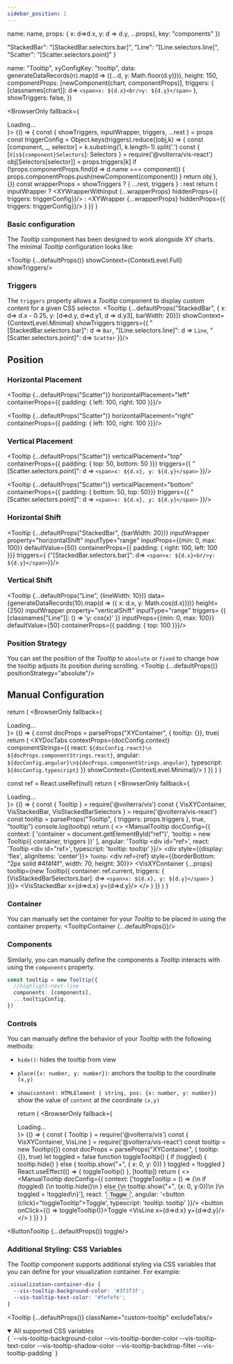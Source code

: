 ```yaml
---
sidebar_position: 1
---
```


  name: name,
  props: { x: d=>d.x, y: d => d.y, ...props},
  key: "components"
})

  "StackedBar": "[StackedBar.selectors.bar]",
  "Line": "[Line.selectors.line]",
  "Scatter": "[Scatter.selectors.point]"
}

  name: "Tooltip",
  xyConfigKey: "tooltip",
  data: generateDataRecords(n).map(d => ({...d, y: Math.floor(d.y)})),
  height: 150,
  componentProps: [newComponent(chart, componentProps)],
  triggers: {
    [classnames[chart]]: d=> `<span>x: ${d.x}<br/>y: ${d.y}</span>`
  },
  showTriggers: false,
})

  <BrowserOnly fallback={<div>Loading...</div>}>
    {() => {
      const { showTriggers, inputWrapper, triggers, ...rest } = props
      const triggerConfig = Object.keys(triggers).reduce((obj,k) => {
        const [component, _, selector] = k.substring(1, k.length-1).split('.')
        const { [`Vis${component}Selectors`]: Selectors } = require('@volterra/vis-react')
        obj[Selectors[selector]] = props.triggers[k]
        if (!props.componentProps.find(d => d.name === component)) {
          props.componentProps.push(newComponent(component))
        }
        return obj
      }, {})
      const wrapperProps = showTriggers ? { ...rest, triggers } : rest
      return (
        inputWrapper ?
        <XYWrapperWithInput {...wrapperProps} hiddenProps={{ triggers: triggerConfig}}/> : 
        <XYWrapper {...wrapperProps} hiddenProps={{ triggers: triggerConfig}}/>
      )
    }}
  </BrowserOnly>
)

### Basic configuration
The _Tooltip_ component has been designed to work alongside XY charts. The minimal _Tooltip_ configuration looks like:

<Tooltip {...defaultProps()} showContext={ContextLevel.Full} showTriggers/>

### Triggers
The `triggers` property allows a _Tooltip_ component to display custom content for a given CSS selector.
<Tooltip {...defaultProps("StackedBar", { x: d=> d.x - 0.25, y: [d=>d.y, d=>d.y1, d => d.y3], barWidth: 20})}
  showContext={ContextLevel.Minimal}
  showTriggers
  triggers={{
    "[StackedBar.selectors.bar]": d => `Bar`,
    "[Line.selectors.line]": d => `Line`,
    "[Scatter.selectors.point]": d=> `Scatter`
  }}/>

## Position
### Horizontal Placement
<Tooltip {...defaultProps("Scatter")} horizontalPlacement="left" containerProps={{ padding: { left: 100, right: 100 }}}/>

<Tooltip {...defaultProps("Scatter")} horizontalPlacement="right" containerProps={{ padding: { left: 100, right: 100 }}}/>

### Vertical Placement
<Tooltip {...defaultProps("Scatter")}
  verticalPlacement="top"
  containerProps={{ padding: { top: 50, bottom: 50 }}}
  triggers={{
    "[Scatter.selectors.point]": d => `<span>x: ${d.x}, y: ${d.y}</span>`
  }}/>

<Tooltip {...defaultProps("Scatter")}
  verticalPlacement="bottom"
  containerProps={{ padding: { bottom: 50, top: 50}}}
  triggers={{
    "[Scatter.selectors.point]": d => `<span>x: ${d.x}, y: ${d.y}</span>`
  }}/>

### Horizontal Shift
<Tooltip {...defaultProps("StackedBar", {barWidth: 20})}
  inputWrapper
  property="horizontalShift"
  inputType="range"
  inputProps={{min: 0, max: 100}}
  defaultValue={50}
  containerProps={{ padding: { right: 100, left: 100 }}}
  triggers={ {"[StackedBar.selectors.bar]": d=> `<span>x: ${d.x}<br/>y: ${d.y}</span>`}}/>

### Vertical Shift
<Tooltip {...defaultProps("Line", {lineWidth: 10})}
  data={generateDataRecords(10).map(d => ({ x: d.x, y: Math.cos(d.x)}))}
  height={250}
  inputWrapper
  property="verticalShift"
  inputType="range"
  triggers= {{
    [classnames["Line"]]: () => 'y: cos(x)'
  }}
  inputProps={{min: 0, max: 100}}
  defaultValue={50}
  containerProps={{ padding: { top: 100 }}}/>

### Position Strategy
You can set the position of the _Tooltip_ to `absolute` or `fixed` to change how the tooltip adjusts its position during scrolling.
<Tooltip {...defaultProps()} positionStrategy="absolute"/>

## Manual Configuration

  return (
  <BrowserOnly fallback={<div>Loading...</div>}>
    {() => {
      const docProps = parseProps("XYContainer", { tooltip: {}}, true)
      return (
        <XYDocTabs contextProps={docConfig.context}
          componentStrings={{
            react: `${docConfig.react}\n  ${docProps.componentStrings.react}`,
            angular: `${docConfig.angular}\n${docProps.componentStrings.angular}`,
            typescript: `${docConfig.typescript}`
          }}
          showContext={ContextLevel.Minimal}/>
      )
    }}
  </BrowserOnly>
  )
}

  const ref = React.useRef(null)
  return (
  <BrowserOnly fallback={<div>Loading...</div>}>
    {() => {
      const { Tooltip } = require('@volterra/vis')
      const { VisXYContainer, VisStackedBar, VisStackedBarSelectors } = require('@volterra/vis-react')
      const tooltip = parseProps("Tooltip", { triggers: props.triggers }, true, "tooltip")
      console.log(tooltip)
      return (
        <>
        <ManualTooltip
          docConfig={{
            context: [
              'container = document.getElementById("ref")',
              'tooltip = new Tooltip({ container, triggers })'
            ],
            angular: 'Tooltip <div id="ref></div>',
            react: 'Tooltip <div id="ref></div>',
            typescript: 'tooltip: tooltip'
            }}/>
          <div style={{display: 'flex', alignItems: 'center'}}>
            <small>Tooltip:</small>
            <div ref={ref} style={{borderBottom: "2px solid #4f4f4f", width: 70, height: 30}}></div>
          </div>
          <VisXYContainer {...props} tooltip={new Tooltip({
            container: ref.current,
            triggers: {
              [VisStackedBarSelectors.bar]: d=> `<span>x: ${d.x}, y: ${d.y}</span>`
            }
          })}>
            <VisStackedBar x={d=>d.x} y={d=>d.y}/>
          </VisXYContainer>
        </>
      )
    }}
  </BrowserOnly>
  )
}

### Container
You can manually set the container for your _Tooltip_ to be placed in using the container property.
<TooltipContainer {...defaultProps()}/>

### Components
Similarly, you can manually define the components a _Tooltip_ interacts with using the `components` property.
```ts
const tooltip = new Tooltip({
  //highlight-next-line
  components: [components],
  ...tooltipConfig,
})
```

### Controls
You can manually define the behavior of your _Tooltip_ with the following methods:

- `hide()`:
   hides the tooltip from view
- `place({x: number, y: number})`:
   anchors the tooltip to the coordinate `(x,y)`
- `show(content: HTMLElement | string, pos: {x: number, y: number})`
   show the value of `content` at the coordinate `(x,y)`


  return (
  <BrowserOnly fallback={<div>Loading...</div>}>
    {() => {
      const { Tooltip } = require('@volterra/vis')
      const { VisXYContainer, VisLine } = require('@volterra/vis-react')
      const tooltip = new Tooltip({})
      const docProps = parseProps("XYContainer", { tooltip: {}}, true)
      let toggled = false
      function toggleTooltip() {
        if (toggled) {
          tooltip.hide()
        } else {
          tooltip.show("+", { x: 0, y: 0})
        }
        toggled = !toggled
      }
      React.useEffect(() => {
        toggleTooltip()
      }, [tooltip])
      return (
        <>
        <ManualTooltip
          docConfig={{
            context: ['toggleTooltip = () => {\n  if (toggled) {\n    tooltip.hide()\n  } else {\n    tooltip.show("+", {x: 0, y:0})\n  }\n  toggled = !toggled\n}'],
            react: '<button onClick={toggleTooltip}>Toggle</button>',
            angular: '<button (click)="toggleTooltip">Toggle</button>',
            typescript: 'tooltip: tooltip'
          }}/>
          <button onClick={() => toggleTooltip()}>Toggle</button>
          <VisXYContainer data={props.data} height={150} tooltip={tooltip}>
            <VisLine x={d=>d.x} y={d=>d.y}/>
          </VisXYContainer>
        </>
      )
    }}
  </BrowserOnly>
  )
}

<ButtonTooltip {...defaultProps()} toggle/>

### Additional Styling: CSS Variables
The _Tooltip_ component supports additional styling via CSS variables that you can define for your visualization container. For example:

```css title="styles.css"
.visualization-container-div {
  --vis-tooltip-background-color: '#3f3f3f';
  --vis-tooltip-text-color: '#fefefe';
}
```
<Tooltip {...defaultProps()} className="custom-tooltip" excludeTabs/>

<details open>
  <summary open>All supported CSS variables</summary>
  <CodeBlock language="css">{
`--vis-tooltip-background-color
--vis-tooltip-border-color
--vis-tooltip-text-color
--vis-tooltip-shadow-color
--vis-tooltip-backdrop-filter
--vis-tooltip-padding`
}</CodeBlock>
</details>

<PropTable name="VisTooltip"/>